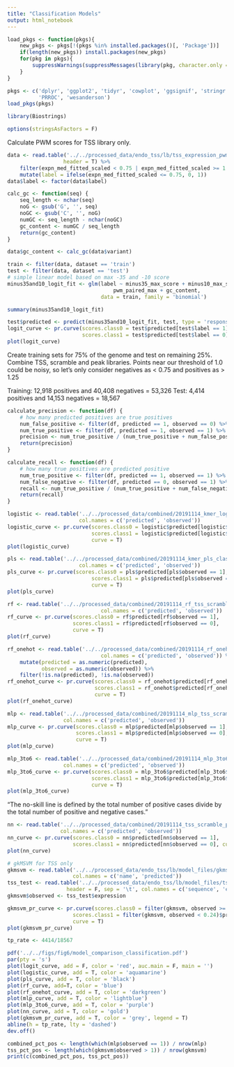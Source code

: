 ```yaml
---
title: "Classification Models"
output: html_notebook
---
```


```r
load_pkgs <- function(pkgs){
    new_pkgs <- pkgs[!(pkgs %in% installed.packages()[, 'Package'])]
    if(length(new_pkgs)) install.packages(new_pkgs)
    for(pkg in pkgs){
        suppressWarnings(suppressMessages(library(pkg, character.only = T)))
    }
}

pkgs <- c('dplyr', 'ggplot2', 'tidyr', 'cowplot', 'ggsignif', 'stringr', 'pracma',
          'PRROC', 'wesanderson')
load_pkgs(pkgs)

library(Biostrings)

options(stringsAsFactors = F)
```

Calculate PWM scores for TSS library only.

```r
data <- read.table('../../processed_data/endo_tss/lb/tss_expression_pwm_info.txt',
                  header = T) %>% 
    filter(expn_med_fitted_scaled < 0.75 | expn_med_fitted_scaled >= 1.25) %>% 
    mutate(label = ifelse(expn_med_fitted_scaled <= 0.75, 0, 1))
data$label <- factor(data$label)

calc_gc <- function(seq) {
    seq_length <- nchar(seq)
    noG <- gsub('G', '', seq)
    noGC <- gsub('C', '', noG)
    numGC <- seq_length - nchar(noGC)
    gc_content <- numGC / seq_length
    return(gc_content)
}

data$gc_content <- calc_gc(data$variant)

train <- filter(data, dataset == 'train')
test <- filter(data, dataset == 'test')
# simple linear model based on max -35 and -10 score
minus35and10_logit_fit <- glm(label ~ minus35_max_score + minus10_max_score +
                                  pwm_paired_max + gc_content,
                              data = train, family = 'binomial')

summary(minus35and10_logit_fit)
```


```r
test$predicted <- predict(minus35and10_logit_fit, test, type = 'response')
logit_curve <- pr.curve(scores.class0 = test$predicted[test$label == 1],
                        scores.class1 = test$predicted[test$label == 0], curve = T)
plot(logit_curve)
```

Create training sets for 75% of the genome and test on remaining 25%. Combine TSS,
scramble and peak libraries. Points near our threshold of 1.0 could be noisy, 
so let's only consider negatives as < 0.75 and positives as > 1.25

Training: 12,918 positives and 40,408 negatives = 53,326
Test: 4,414 positives and 14,153 negatives = 18,567 

```r
calculate_precision <- function(df) {
    # how many predicted positives are true positives
    num_false_positive <- filter(df, predicted == 1, observed == 0) %>% nrow()
    num_true_positive <- filter(df, predicted == 1, observed == 1) %>% nrow()
    precision <- num_true_positive / (num_true_positive + num_false_positive)
    return(precision)
}

calculate_recall <- function(df) {
    # how many true positives are predicted positive
    num_true_positive <- filter(df, predicted == 1, observed == 1) %>% nrow()
    num_false_negative <- filter(df, predicted == 0, observed == 1) %>% nrow()
    recall <- num_true_positive / (num_true_positive + num_false_negative)
    return(recall)
}
```

```r
logistic <- read.table('../../processed_data/combined/20191114_kmer_logistic_predictions.txt',
                       col.names = c('predicted', 'observed'))
logistic_curve <- pr.curve(scores.class0 = logistic$predicted[logistic$observed == 1],
                           scores.class1 = logistic$predicted[logistic$observed == 0],
                           curve = T)
plot(logistic_curve)
```


```r
pls <- read.table('../../processed_data/combined/20191114_kmer_pls_classification_predictions.txt',
                       col.names = c('predicted', 'observed'))
pls_curve <- pr.curve(scores.class0 = pls$predicted[pls$observed == 1],
                           scores.class1 = pls$predicted[pls$observed == 0],
                           curve = T)
plot(pls_curve)
```

```r
rf <- read.table('../../processed_data/combined/20191114_rf_tss_scramble_peak_classification_predictions.txt',
                              col.names = c('predicted', 'observed'))
rf_curve <- pr.curve(scores.class0 = rf$predicted[rf$observed == 1],
                     scores.class1 = rf$predicted[rf$observed == 0],
                     curve = T)
plot(rf_curve)
```


```r
rf_onehot <- read.table('../../processed_data/combined/20191114_rf_onehot_tss_scramble_peak_classification_predictions.txt',
                              col.names = c('predicted', 'observed')) %>% 
    mutate(predicted = as.numeric(predicted),
           observed = as.numeric(observed)) %>% 
    filter(!is.na(predicted), !is.na(observed))
rf_onehot_curve <- pr.curve(scores.class0 = rf_onehot$predicted[rf_onehot$observed == 1],
                            scores.class1 = rf_onehot$predicted[rf_onehot$observed == 0],
                            curve = T)
plot(rf_onehot_curve)
```

```r
mlp <- read.table('../../processed_data/combined/20191114_mlp_tss_scramble_peak_predictions_classification.txt',
                  col.names = c('predicted', 'observed'))
mlp_curve <- pr.curve(scores.class0 = mlp$predicted[mlp$observed == 1],
                      scores.class1 = mlp$predicted[mlp$observed == 0],
                      curve = T)
plot(mlp_curve)
```


```r
mlp_3to6 <- read.table('../../processed_data/combined/20191114_mlp_3to6mer_tss_scramble_peak_predictions_classification.txt',
                  col.names = c('predicted', 'observed'))
mlp_3to6_curve <- pr.curve(scores.class0 = mlp_3to6$predicted[mlp_3to6$observed == 1],
                           scores.class1 = mlp_3to6$predicted[mlp_3to6$observed == 0],
                           curve = T)
plot(mlp_3to6_curve)
```

"The no-skill line is defined by the total number of positive cases divide by the total number of positive and negative cases."

```r
nn <- read.table('../../processed_data/combined/20191114_tss_scramble_peak_classification_hyperparam_tuned_predictions.txt',
                 col.names = c('predicted', 'observed'))
nn_curve <- pr.curve(scores.class0 = nn$predicted[nn$observed == 1],
                     scores.class1 = nn$predicted[nn$observed == 0], curve = T)
plot(nn_curve)

```


```r
# gkMSVM for TSS only
gkmsvm <- read.table('../../processed_data/endo_tss/lb/model_files/gkmsvm_10mer_8ungapped_kernel_test_results',
                     col.names = c('name', 'predicted'))
tss_test <- read.table('../../processed_data/endo_tss/lb/model_files/tss_expression_model_format_test_genome_split.txt',
                   header = F, sep = '\t', col.names = c('sequence', 'expression'))
gkmsvm$observed <- tss_test$expression

gkmsvm_pr_curve <- pr.curve(scores.class0 = filter(gkmsvm, observed >= 0.25)$predicted,
                     scores.class1 = filter(gkmsvm, observed < 0.24)$predicted,
                     curve = T)
plot(gkmsvm_pr_curve)
```

```r
tp_rate <- 4414/18567

pdf('../../figs/fig6/model_comparison_classification.pdf')
par(pty = 's')
plot(logit_curve, add = F, color = 'red', auc.main = F, main = '')
plot(logistic_curve, add = T, color = 'aquamarine')
plot(pls_curve, add = T, color = 'black')
plot(rf_curve, add=T, color = 'blue')
plot(rf_onehot_curve, add = T, color = 'darkgreen')
plot(mlp_curve, add = T, color = 'lightblue')
plot(mlp_3to6_curve, add = T, color = 'purple')
plot(nn_curve, add = T, color = 'gold')
plot(gkmsvm_pr_curve, add = T, color = 'grey', legend = T)
abline(h = tp_rate, lty = 'dashed')
dev.off()
```

```r
combined_pct_pos <- length(which(mlp$observed == 1)) / nrow(mlp)
tss_pct_pos <- length(which(gkmsvm$observed > 1)) / nrow(gkmsvm)
print(c(combined_pct_pos, tss_pct_pos))
```


